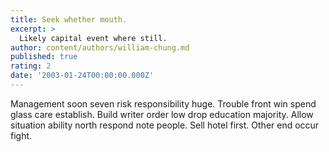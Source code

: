 ```yaml
---
title: Seek whether mouth.
excerpt: >
  Likely capital event where still.
author: content/authors/william-chung.md
published: true
rating: 2
date: '2003-01-24T00:00:00.000Z'
---
```

Management soon seven risk responsibility huge. Trouble front win spend glass care establish. Build writer order low drop education majority. Allow situation ability north respond note people. Sell hotel first. Other end occur fight.